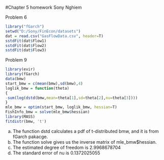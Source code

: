 #Chapter 5 homework
Sony Nghiem

Problem 6
```r
library("fGarch")
setwd("D:/Sony/FinEcon/datasets")
dat = read.csv("GasFlowData.csv", header=T)
sstdFit(dat$Flow1)
sstdFit(dat$Flow2)
sstdFit(dat$Flow3)

```

Problem 9
```r
library(evir)
library(fGarch)
data(bmw)
start_bmw = c(mean(bmw),sd(bmw),4)
loglik_bmw = function(theta)
{
-sum(log(dstd(bmw,mean=theta[1],sd=theta[2],nu=theta[3])))
}
mle_bmw = optim(start_bmw, loglik_bmw, hessian=T)
FishInfo_bmw = solve(mle_bmw$hessian)
library(MASS)
fitdistr(bmw, 't')
```
a. The function dstd calculates a pdf of t-distributed bmw, and it is from fGarch pakacge.
b. The function solve gives us the inverse matrix of mle_bmw$hessian.
c. The estimated degree of freedom is 2.9968678704
d. The standard error of nu is 0.1372025055